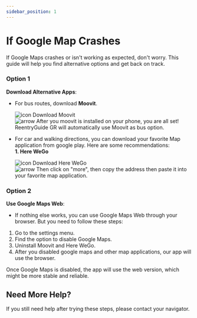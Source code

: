 ```yaml
---
sidebar_position: 1
---
```



# If Google Map Crashes

If Google Maps crashes or isn't working as expected, don't worry. This guide will help you find alternative options and get back on track.

### Option 1
**Download Alternative Apps**:
   - For bus routes, download **Moovit**.
     <Link className={styles.iconButton} to="https://play.google.com/store/apps/details?id=com.tranzmate&hl=en_US&gl=US" style={{ backgroundColor: '#EAE0D4' }}>
       <div className={styles.buttonRow}>
         <img src="/img/download.png" className={styles.icon} alt="icon" />
         <span className={styles.iconButtonText}>Download Moovit</span>
       </div>
       <img src="/img/arrow_forward.png" className={styles.arrow} alt="arrow" />
     </Link>
     After you moovit is installed on your phone, you are all set! ReentryGuide GR will automatically use Moovit as bus option.

   - For car and walking directions, you can download your favorite Map application from google play. Here are some recommendations: 
      <br />
      **1. Here WeGo**
     <Link className={styles.iconButton} to="https://play.google.com/store/apps/details?id=com.here.app.maps&hl=en_US&gl=US" style={{ backgroundColor: '#EAE0D4' }}>
       <div className={styles.buttonRow}>
         <img src="/img/download.png" className={styles.icon} alt="icon" />
         <span className={styles.iconButtonText}>Download Here WeGo</span>
       </div>
       <img src="/img/arrow_forward.png" className={styles.arrow} alt="arrow" />
     </Link>
     Then click on "more", then copy the address then paste it into your favorite map application.

### Option 2
**Use Google Maps Web**:
   - If nothing else works, you can use Google Maps Web through your browser. But you need to follow these steps: 
   1. Go to the settings menu.
   2. Find the option to disable Google Maps. 
   3. Uninstall Moovit and Here WeGo. 
   4. After you disabled google maps and other map applications, our app will use the browser.

Once Google Maps is disabled, the app will use the web version, which might be more stable and reliable.

## Need More Help?

If you still need help after trying these steps, please contact your navigator. 
